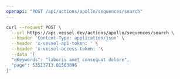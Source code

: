 ```yaml
---
openapi: "POST /api/actions/apollo/sequences/search"
---
```


<RequestExample>

```bash Request
curl --request POST \
  --url https://api.vessel.dev/actions/apollo/sequences/search \
  --header 'Content-Type: application/json' \
  --header 'x-vessel-api-token: ' \
  --header 'x-vessel-access-token: '\
  --data '{
  "qKeywords": "laboris amet consequat dolore",
  "page": 53513713.01563096
}'
```

</RequestExample>
